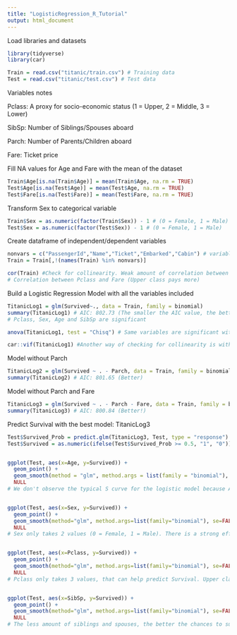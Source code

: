 ```yaml
---
title: "LogisticRegression_R_Tutorial"
output: html_document
---
```


Load libraries and datasets
```r
library(tidyverse)
library(car)

Train = read.csv("titanic/train.csv") # Training data
Test = read.csv("titanic/test.csv") # Test data
```

Variables notes

Pclass: A proxy for socio-economic status (1 = Upper, 2 = Middle, 3 = Lower)

SibSp: Number of Siblings/Spouses aboard

Parch: Number of Parents/Children aboard

Fare: Ticket price


Fill NA values for Age and Fare with the mean of the dataset
```r
Train$Age[is.na(Train$Age)] = mean(Train$Age, na.rm = TRUE)
Test$Age[is.na(Test$Age)] = mean(Test$Age, na.rm = TRUE)
Test$Fare[is.na(Test$Fare)] = mean(Test$Fare, na.rm = TRUE)
```


Transform Sex to categorical variable
```r
Train$Sex = as.numeric(factor(Train$Sex)) - 1 # (0 = Female, 1 = Male)
Test$Sex = as.numeric(factor(Test$Sex)) - 1 # (0 = Female, 1 = Male)
```


Create dataframe of independent/dependent variables
```r
nonvars = c("PassengerId","Name","Ticket","Embarked","Cabin") # variables that are not relevant for our model
Train = Train[,!(names(Train) %in% nonvars)]

cor(Train) #Check for collinearity. Weak amount of correlation between predictor variables.
# Correlation between Pclass and Fare (Upper class pays more)
```


Build a Logistic Regression Model with all the variables included
```r
TitanicLog1 = glm(Survived~., data = Train, family = binomial)
summary(TitanicLog1) # AIC: 802.73 (The smaller the AIC value, the better the model fit)
# Pclass, Sex, Age and SibSp are significant

anova(TitanicLog1, test = "Chisq") # Same variables are significant with a Chisq test

car::vif(TitanicLog1) #Another way of checking for collinearity is with the Variance Inflation Factor (VIF). All values are below 2, so collinearity is not a problem here.
```


Model without Parch
```r
TitanicLog2 = glm(Survived ~ . - Parch, data = Train, family = binomial)
summary(TitanicLog2) # AIC: 801.65 (Better)
```


Model without Parch and Fare
```r
TitanicLog3 = glm(Survived ~ . - Parch - Fare, data = Train, family = binomial)
summary(TitanicLog3) # AIC: 800.84 (Better!)
```


Predict Survival with the best model: TitanicLog3
```r
Test$Survived_Prob = predict.glm(TitanicLog3, Test, type = "response")
Test$Survived = as.numeric(ifelse(Test$Survived_Prob >= 0.5, "1", "0")) # Convert survival probability to categorical variable, where 0 = Died and 1 = Survived


ggplot(Test, aes(x=Age, y=Survived)) +
  geom_point() +
  geom_smooth(method = "glm", method.args = list(family = "binomial"), se = FALSE) + 
  NULL
# We don't observe the typical S curve for the logistic model because Age alone can't fully predict the Survival (Age 0 doesn't mean 100% Survival probability and viceversa), but the effect of Age is significant (The younger the more probability to survive) but not strong enough.


ggplot(Test, aes(x=Sex, y=Survived)) +
  geom_point() +
  geom_smooth(method="glm", method.args=list(family="binomial"), se=FALSE) + 
  NULL
# Sex only takes 2 values (0 = Female, 1 = Male). There is a strong effect that can predict Survival, females are more likely to survive. But since the category only has 2 values, the values inbetween and their survival probability don't make sense.


ggplot(Test, aes(x=Pclass, y=Survived)) +
  geom_point() +
  geom_smooth(method="glm", method.args=list(family="binomial"), se=FALSE) + 
  NULL
# Pclass only takes 3 values, that can help predict Survival. Upper class more likely to survive than lower class.


ggplot(Test, aes(x=SibSp, y=Survived)) +
  geom_point() +
  geom_smooth(method="glm", method.args=list(family="binomial"), se=FALSE) + 
  NULL
# The less amount of siblings and spouses, the better the chances to survive.
```

